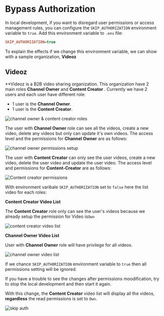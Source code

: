 
# Bypass Authorization

In local development, if you want to disregard user permissions or access management rules, you can configure the `SKIP_AUTHORIZATION` environment variable to `true`. Add this environment variable to `.env` file:

```ini
SKIP_AUTHORIZATION=true
```
To explain the effects if we change this environment variable, we can show with a sample organization, **Videoz** 

## Videoz

**Videoz is a B2B video sharing organization. This organization have 2 main roles **Channel Owner** and **Content Creator** . Currently we have 2 users and each user have different role:

- 1 user is the **Channel Owner**.
- 1 user is the **Content Creator**.

![channel owner & content creator roles](/channel-owner-and-content-creator-roles.png)

The user with **Channel Owner** role can see all the videos, create a new video, delete any videos but only can update it's own videos. The access level and the permissions for **Channel Owner** are as follows:

![channel owner permissions setup](/channel-owner-permissions.png)

The user with **Content Creator** can only see the user videos, create a new video, delete the user video and update the user video. The access level and permissions for **Content-Creator** are as follows:

![Content creator permissions](/content-creator-permissions.png)

With environment varibale `SKIP_AUTHORIZATION` set to `false` here the list video for each roles:

**Content Creator Video List**

The **Content Creator** role only can see the user's videos because we already setup the permission for Video is`Own`

![content creator video list](/content-creator-video-list.png)


**Channel Owner Video List**

User with **Channel Owner** role will have privilege for all videos.

![channel owner video list](/channel-owner-video-list.png)

If we chance `SKIP_AUTHORIZATION` environment variable to `true` then all permissions setting will be ignored.


<Callout type="info">
If you have a trouble to see the changes after permissions moodification, try to stop the local development and then start it again.
</Callout>

With this change, the **Content Creator** video list will display all the videos, **regardless** the read permissions is set to `Own`.

![skip auth](/content-creator-video-list-skip.png)

